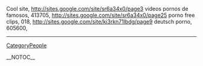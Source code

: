 Cool site, http://sites.google.com/site/sr6a34x0/page3 videos pornos de famosos,  413705, http://sites.google.com/site/sr6a34x0/page25 porno free clips,  018, http://sites.google.com/site/ki3rkn71lbdg/page9 deutsch porno,  605600,
----
[[CategoryPeople]]

__NOTOC__